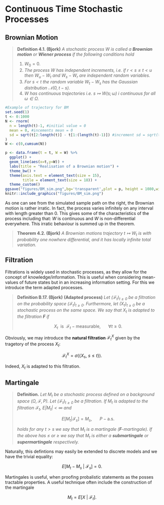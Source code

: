 # Continuous Time Stochastic Processes

## Brownian Motion

<blockquote class = "def">

**Definition 4.1. (Bjork)** _A stochastic process $W$ is called a **Brownian motion**\index{Brownian motion} or **Wiener process**\index{Wiener process} if the following conditions hold_

 1. $W_0=0$.
 2. _The process $W$ has independent increments, i.e. if $r<s\le t< u$ then $W_u-W_t$ and $W_s-W_r$ are independent random variables._
 3. _For $s<t$ the random variable $W_t-W_s$ has the Gaussian distribution $\mathcal{N}(0,t-s)$._
 4. _$W$ has continuous trajectories i.e. $s\mapsto W(s;\omega)$ i continuous for all $\omega \in\Omega$._

</blockquote>

```r
#Example of trajectory for BM
set.seed(1)
t <- 0:1000
N <- rnorm(
  n = length(t)-1, #initial value = 0
  mean = 0, #incements mean = 0
  sd = sqrt(t[2:length(t)] - t[1:(length(t)-1)]) #increment sd = sqrt(t-s)
)
W <- c(0,cumsum(N))
```
```r
p <- data.frame(t = t, W = W) %>%
  ggplot() +
  geom_line(aes(x=t,y=W)) +
  labs(title = "Realisation of a Brownian motion") +
  theme_bw() +
  theme(axis.text = element_text(size = 15),
        title = element_text(size = 18)) +
  theme_custom()
ggsave("figures/BM_sim.png",bg='transparent',plot = p, height = 1080,width = 1620, units="px")
knitr::include_graphics("figures/BM_sim.png")
```

\begin{figure}[H]
  \begin{center}
    \includegraphics[width=0.75\textwidth]{figures/BM_sim.png}
  \end{center}
\end{figure}

As one can see from the simulated sample path on the right, the Brownian motion is rather irratic. In fact, the process varies infinitely on any interval with length greater than 0. This gives some of the characteristics of the process including that: $W$ is continuous and $W$ is non-differential everywhere. This irratic behaviour is summed up in the theorem.


<blockquote class = "thm">

**Theorem 4.2. (Bjork)** _A Brownian motions trajectory $t\mapsto W_t$ is with probability one nowhere differential, and it has locally infinite total variation._

</blockquote>

\newpage 

## Filtration

Filtrations\index{Filtration} is widely used in stochastic processes, as they allow for the concept of knowledge/information. This is useful when considering mean-values of future states but in an increasing information setting. For this we introduce the term adapted processes.

<blockquote class = "def">

**Definition B.17. (Bjork)** **(Adapted process)**\index{Adapted process} _Let $(\mathcal{F}_t)_{t\ge 0}$ be a filtration on the probability space $(\mathcal{F}_t)_{t\ge 0}$. Furthermore, let $(X_t)_{t\ge 0}$ be a stochastic process on the same space. We say that $X_t$ is adapted to the filtration $\mathbf{F}$ if_

$$
X_t\ \text{ is }\ \mathcal{F}_t-\text{measurable},\hspace{20pt}\forall t\ge 0.
$$

</blockquote>

Obviously, we may introduce the **natural filtration**\index{natural filtration} $\mathcal{F}^X_t$ given by the tragetory of the process $X_t$:

$$
\mathcal{F}^X_t=\sigma(\{X_s,\ s\le t\}).
$$

Indeed, $X_t$ is adapted to this filtration.

\newpage 

## Martingale

<blockquote class = "def">

**Definition.** _Let $M_t$ be a stochastic process defined on a background space $(\Omega,\mathcal{F},P)$. Let $(\mathcal{F}_t)_{t\ge 0}$ be a filtration. If $M_t$ is adapted to the filtration $\mathcal{F}_t$, $E\vert M_t\vert <\infty$ and_

$$
E[M_t\vert \mathcal{F}_s]=M_s,\hspace{20pt}P-\text{a.s.}
$$

_holds for any $t>s$ we say that $M_t$ is a martingale\index{martingale} ($\mathbf{F}$-martingale). If the above has $\le$ or $\ge$ we say that $M_t$ is either a **submartingale**\index{submartingale} or **supermartingale**\index{supermartingale} respectively._

</blockquote>

Naturally, this defintions may easily be extended to discrete models and we have the trivial equality:

$$
E[M_t-M_s\ \vert\ \mathcal{F}_s]=0.
$$

Martingales is useful, when proofing probalistic statements as the posses tractable properties. A useful technique often include the construction of the martingale

$$
M_t=E[X\ \vert\ \mathcal{F}_t].
$$
